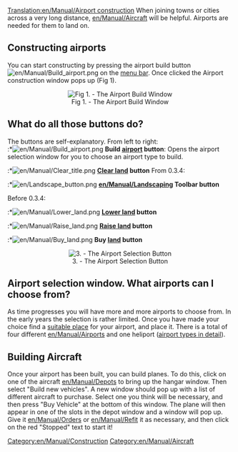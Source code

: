 [[Translation:en/Manual/Airport construction]]
When joining towns or cities across a very long distance, [[en/Manual/Aircraft]] will be helpful. Airports are needed for them to land on.

==Constructing airports==
You can start constructing by pressing the airport build button [[File:en/Manual/Build airport.png]] on the [[en/Manual/Game interface|menu bar]]. Once clicked the Airport construction window pops up (Fig 1).

<center>[[File:en/Manual/Airport construction.png|center|frame|Fig 1. - The Airport Build Window]]</center>

==What do all those buttons do?==
The buttons are self-explanatory. From left to right:<br>
:*[[File:en/Manual/Build airport.png]] '''Build [[en/Manual/Airports|airport]] button''': Opens the airport selection window for you to choose an airport type to build.
:*[[File:en/Manual/Clear title.png]] '''[[en/Manual/Landscaping|Clear land]] button'''
From 0.3.4:
:*[[File:en/Landscape button.png]] '''[[en/Manual/Landscaping]] Toolbar button'''

Before 0.3.4:
:*[[File:en/Manual/Lower land.png]] '''[[en/Manual/Landscaping|Lower land]] button'''
:*[[File:en/Manual/Raise land.png]] '''[[en/Manual/Landscaping|Raise land]] button'''
:*[[File:en/Manual/Buy land.png]] '''Buy [[en/Manual/Land|land]] button'''

<center>[[File:en/Airport-selection.png|center|frame|3. - The Airport Selection Button]]</center>

==Airport selection window. What airports can I choose from?==
As time progresses you will have more and more airports to choose from. In the early years the selection is rather limited. Once you have made your choice find a [[en/Manual/Stations|suitable place]] for your airport, and place it. There is a total of four different [[en/Manual/Airports]] and one heliport ([[en/Manual/Airports|airport types in detail]]).

==Building Aircraft==
Once your airport has been built, you can build planes. To do this, click on one of the aircraft [[en/Manual/Depots]] to bring up the hangar window. Then select "Build new vehicles". A new window should pop up with a list of different aircraft to purchase. Select one you think will be necessary, and then press "Buy Vehicle" at the bottom of this window. The plane will then appear in one of the slots in the depot window and a window will pop up. Give it [[en/Manual/Orders]] or [[en/Manual/Refit]] it as necessary, and then click on the red "Stopped" text to start it!

[[Category:en/Manual/Construction]]
[[Category:en/Manual/Aircraft]]